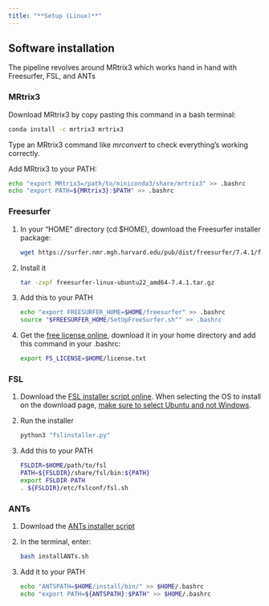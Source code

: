 ```yaml
---
title: "**Setup (Linux)**"
---
```


## Software installation

The pipeline revolves around MRtrix3 which works hand in hand with Freesurfer, FSL, and ANTs

### MRtrix3

Download MRtrix3 by copy pasting this command in a bash terminal:

``` bash
conda install -c mrtrix3 mrtrix3
```

Type an MRtrix3 command like *mrconvert* to check everything's working correctly.

Add MRtrix3 to your PATH:

``` bash
echo "export MRtrix3=/path/to/miniconda3/share/mrtrix3" >> .bashrc 
echo "export PATH=${MRtrix3}:$PATH" >> .bashrc
```

### Freesurfer

1.  In your "HOME" directory (cd \$HOME), download the Freesurfer installer package:

    ``` bash
    wget https://surfer.nmr.mgh.harvard.edu/pub/dist/freesurfer/7.4.1/freesurfer-linux-ubuntu22_amd64-7.4.1.tar.gz
    ```

2.  Install it

    ``` bash
    tar -zxpf freesurfer-linux-ubuntu22_amd64-7.4.1.tar.gz
    ```

3.  Add this to your PATH

    ``` bash
    echo "export FREESURFER_HOME=$HOME/freesurfer" >> .bashrc
    source "$FREESURFER_HOME/SetUpFreeSurfer.sh"" >> .bashrc
    ```

4.  Get the [free license online](https://surfer.nmr.mgh.harvard.edu/registration.html), download it in your home directory and add this command in your .bashrc:

    ``` bash
    export FS_LICENSE=$HOME/license.txt
    ```

### FSL

1.  Download the [FSL installer script online](https://fsl.fmrib.ox.ac.uk/fsldownloads_registration). When selecting the OS to install on the download page, [make sure to select Ubuntu and not Windows]{.underline}.

2.  Run the installer

    ``` bash
    python3 "fslinstaller.py"
    ```

3.  Add this to your PATH

    ``` bash
    FSLDIR=$HOME/path/to/fsl
    PATH=${FSLDIR}/share/fsl/bin:${PATH}
    export FSLDIR PATH
    . ${FSLDIR}/etc/fslconf/fsl.sh
    ```

### ANTs

1.  Download the [ANTs installer script](https://github.com/cookpa/antsInstallExample/blob/master/installANTs.sh)

2.  In the terminal, enter:

    ``` bash
    bash installANTs.sh
    ```

3.  Add it to your PATH

    ``` bash
    echo "ANTSPATH=$HOME/install/bin/" >> $HOME/.bashrc 
    echo "export PATH=${ANTSPATH}:$PATH" >> $HOME/.bashrc
    ```
